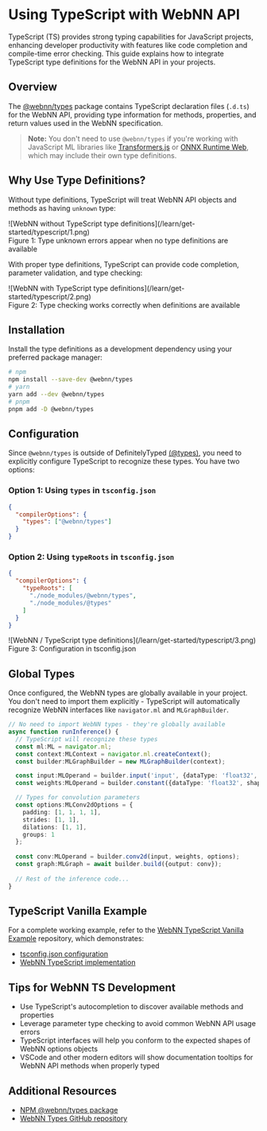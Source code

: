 

# Using TypeScript with WebNN API

TypeScript (TS) provides strong typing capabilities for JavaScript projects, enhancing developer productivity with features like code completion and compile-time error checking. This guide explains how to integrate TypeScript type definitions for the WebNN API in your projects.

## Overview

The [@webnn/types](https://www.npmjs.com/package/@webnn/types) package contains TypeScript declaration files (`.d.ts`) for the WebNN API, providing type information for methods, properties, and return values used in the WebNN specification.

> **Note:** You don't need to use `@webnn/types` if you're working with JavaScript ML libraries like [Transformers.js](https://huggingface.co/docs/transformers.js/index) or [ONNX Runtime Web](https://onnxruntime.ai/docs/api/js/index.html), which may include their own type definitions.

## Why Use Type Definitions?

Without type definitions, TypeScript will treat WebNN API objects and methods as having `unknown` type:

<div className="text-center flex justify-center mt-2">
  <div className="w-[500px]">![WebNN without TypeScript type definitions](/learn/get-started/typescript/1.png)</div>
</div>
<div className="text-center text-sm">Figure 1: Type unknown errors appear when no type definitions are available</div>

With proper type definitions, TypeScript can provide code completion, parameter validation, and type checking:

<div className="text-center flex justify-center mt-2">
  <div className="w-[500px]">![WebNN with TypeScript type definitions](/learn/get-started/typescript/2.png)</div>
</div>
<div className="text-center text-sm">Figure 2: Type checking works correctly when definitions are available</div>

## Installation

Install the type definitions as a development dependency using your preferred package manager:

```bash
# npm
npm install --save-dev @webnn/types
# yarn
yarn add --dev @webnn/types
# pnpm
pnpm add -D @webnn/types
```

## Configuration

Since `@webnn/types` is outside of DefinitelyTyped [(@types)](https://github.com/DefinitelyTyped/DefinitelyTyped), you need to explicitly configure TypeScript to recognize these types. You have two options:

### Option 1: Using `types` in `tsconfig.json`

```json filename="tsconfig.json"
{
  "compilerOptions": {
    "types": ["@webnn/types"]
  }
}
```

### Option 2: Using `typeRoots` in `tsconfig.json`

```json filename="tsconfig.json"
{
  "compilerOptions": {
    "typeRoots": [
      "./node_modules/@webnn/types",
      "./node_modules/@types"
    ]
  }
}
```

<div className="text-center flex justify-center mt-4">
  <div className="w-[400px]">![WebNN / TypeScript type definitions](/learn/get-started/typescript/3.png)</div>
</div>
<div className="text-center text-sm">Figure 3: Configuration in tsconfig.json</div>

## Global Types

Once configured, the WebNN types are globally available in your project. You don't need to import them explicitly - TypeScript will automatically recognize WebNN interfaces like `navigator.ml` and `MLGraphBuilder`.

```typescript
// No need to import WebNN types - they're globally available
async function runInference() {
  // TypeScript will recognize these types
  const ml:ML = navigator.ml;
  const context:MLContext = navigator.ml.createContext();
  const builder:MLGraphBuilder = new MLGraphBuilder(context);

  const input:MLOperand = builder.input('input', {dataType: 'float32', shape: [1, 3, 224, 224]});
  const weights:MLOperand = builder.constant({dataType: 'float32', shape: [16, 3, 3, 3]}, new Float32Array(432));

  // Types for convolution parameters
  const options:MLConv2dOptions = {
    padding: [1, 1, 1, 1],
    strides: [1, 1],
    dilations: [1, 1],
    groups: 1
  };
  
  const conv:MLOperand = builder.conv2d(input, weights, options);
  const graph:MLGraph = await builder.build({output: conv});
  
  // Rest of the inference code...
}
```
## TypeScript Vanilla Example

For a complete working example, refer to the [WebNN TypeScript Vanilla Example](https://github.com/ibelem/webnn-typescript-vanilla-example/) repository, which demonstrates:

- [tsconfig.json configuration](https://github.com/ibelem/webnn-typescript-vanilla-example/blob/main/tsconfig.json#L9)
- [WebNN TypeScript implementation](https://github.com/ibelem/webnn-typescript-vanilla-example/blob/main/src/webnn.ts#L7)

## Tips for WebNN TS Development

- Use TypeScript's autocompletion to discover available methods and properties
- Leverage parameter type checking to avoid common WebNN API usage errors
- TypeScript interfaces will help you conform to the expected shapes of WebNN options objects
- VSCode and other modern editors will show documentation tooltips for WebNN API methods when properly typed

## Additional Resources

- [NPM @webnn/types package](https://www.npmjs.com/package/@webnn/types)
- [WebNN Types GitHub repository](https://github.com/webmachinelearning/webnn-types#readme)